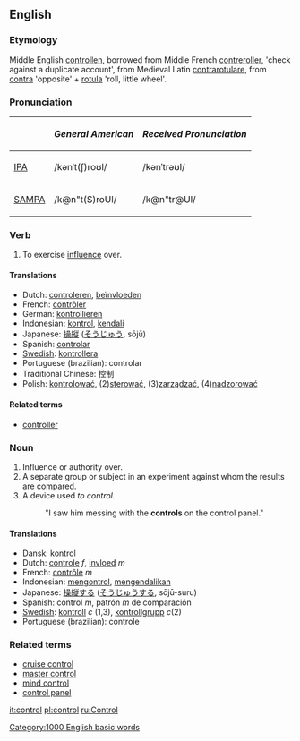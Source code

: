 ==English==

===Etymology===
Middle English [[controllen]], borrowed from Middle French [[contreroller]], 'check against a duplicate account', from Medieval Latin [[contrarotulare]], from [[contra]] 'opposite' + [[rotula]] 'roll, little wheel'.

===Pronunciation===
{| border=1 cellpadding=5
! !! ''General American'' !! ''Received Pronunciation''
|-
| [[w:IPA|IPA]] || /kənˈt(ʃ)roʊl/ || /kənˈtrəʊl/
|-
| [[w:SAMPA|SAMPA]] || /k@n"t(S)roUl/ || /k@n"tr@Ul/
|}

===Verb===
{{en-infl-reg-consonant|control||l}}

# To exercise [[influence]] over.

====Translations====
*Dutch: [[controleren]], [[beïnvloeden]]
*French: [[contrôler]]
*German: [[kontrollieren]]
*Indonesian: [[kontrol]], [[kendali]]
*Japanese: [[操縦]] ([[そうじゅう]], sōjū)
*Spanish: [[controlar]]
*[[w:Swedish language|Swedish]]: [[kontrollera]]
*Portuguese (brazilian): controlar
*Traditional Chinese: 控制
*Polish: [[kontrolować]], (2)[[sterować]], (3)[[zarządzać]], (4)[[nadzorować]]

====Related terms====
*[[controller]]

===Noun===
{{en-noun-reg}}

# Influence or authority over.
# A separate group or subject in an experiment against whom the results are compared.
# A device used ''to control.''
#:"I saw him messing with the '''controls''' on the control panel."

====Translations====
*Dansk: kontrol
*Dutch: [[controle]] ''f'', [[invloed]] ''m''
*French: [[contrôle]] ''m''
*Indonesian: [[kontrol|mengontrol]], [[kendali|mengendalikan]]
*Japanese: [[操縦]]する ([[そうじゅう]]する, sōjū-suru)
*Spanish: control ''m'', patrón ''m'' de comparación
*[[w:Swedish language|Swedish]]: [[kontroll]] ''c'' (1,3), [[kontrollgrupp]] ''c''(2)
*Portuguese (brazilian): controle

===Related terms===
*[[cruise control]]
*[[master control]]
*[[mind control]]
*[[control panel]]

[[Category:1000 English basic words]]

[[it:control]]
[[pl:control]]
[[ru:Control]]
